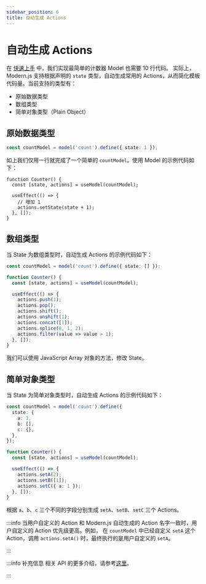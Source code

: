 ```yaml
---
sidebar_position: 6
title: 自动生成 Actions
---
```

# 自动生成 Actions

在 [快速上手](/guides/topic-detail/model/quick-start) 中，我们实现最简单的计数器 Model 也需要 10 行代码。
实际上，Modern.js 支持根据声明的 `state` 类型，自动生成常用的 Actions，从而简化模板代码量。当前支持的类型有：

- 原始数据类型
- 数组类型
- 简单对象类型（Plain Object）

## 原始数据类型

```ts
const countModel = model('count').define({ state: 1 });
```

如上我们仅用一行就完成了一个简单的 `countModel`。使用 Model 的示例代码如下：

```tsx
function Counter() {
  const [state, actions] = useModel(countModel);

  useEffect(() => {
    // 增加 1
    actions.setState(state + 1);
  }, []);
}
```

## 数组类型

当 State 为数组类型时，自动生成 Actions 的示例代码如下：

```ts
const countModel = model('count').define({ state: [] });

function Counter() {
  const [state, actions] = useModel(countModel);

  useEffect(() => {
    actions.push(1);
    actions.pop();
    actions.shift();
    actions.unshift(1);
    actions.concat([1]);
    actions.splice(0, 1, 2);
    actions.filter(value => value > 1);
  }, []);
}
```

我们可以使用 JavaScript Array 对象的方法，修改 State。

## 简单对象类型

当 State 为简单对象类型时，自动生成 Actions 的示例代码如下：

```ts
const countModel = model('count').define({
  state: {
    a: 1,
    b: [],
    c: {},
  },
});

function Counter() {
  const [state, actions] = useModel(countModel);

  useEffect(() => {
    actions.setA(2);
    actions.setB([1]);
    actions.setC({ a: 1 });
  }, []);
}
```

根据 `a`、`b`、`c` 三个不同的字段分别生成 `setA`、`setB`、`setC` 三个 Actions。

:::info
当用户自定义的 Action 和 Modern.js 自动生成的 Action 名字一致时，用户自定义的 Action 优先级更高。例如，
在 `countModel` 中已经自定义 `setA` 这个 Action，调用 `actions.setA()` 时，最终执行的是用户自定义的 `setA`。

:::

:::info 补充信息
相关 API 的更多介绍，请参考[这里](/apis/app/runtime/model/auto-actions)。

:::
